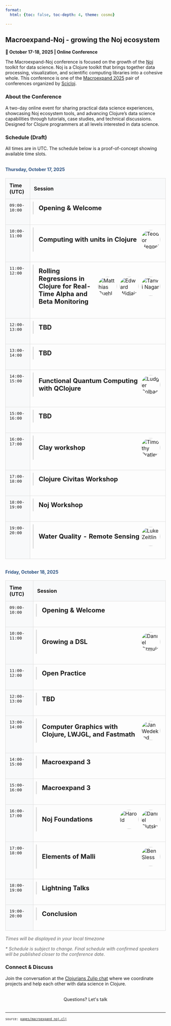 ```yaml
---
format:
  html: {toc: false, toc-depth: 4, theme: cosmo}

---
```

<style></style><style>.printedClojure .sourceCode {
  background-color: transparent;
  border-style: none;
}
</style><style>.clay-limit-image-width .clay-image {max-width: 100%}
.clay-side-by-side .sourceCode {margin: 0}
.clay-side-by-side {margin: 1em 0}
</style>
<script src="macroexpand_noj_files/md-default0.js" type="text/javascript"></script><script src="macroexpand_noj_files/md-default1.js" type="text/javascript"></script>

## Macroexpand-Noj - growing the Noj ecosystem

**📅 October 17-18, 2025 | Online Conference**

The Macroexpand-Noj conference is focused on the growth of the [Noj](https://scicloj.github.io/noj) toolkit for data science. Noj is a Clojure toolkit that brings together data processing, visualization, and scientific computing libraries into a cohesive whole. This conference is one of the [Macroexpand 2025](./) pair of conferences organized by [Scicloj](https://scicloj.github.io/).


### About the Conference

A two-day online event for sharing practical data science experiences, showcasing Noj ecosystem tools, and advancing Clojure's data science capabilities through tutorials, case studies, and technical discussions. Designed for Clojure programmers at all levels interested in data science.


### Schedule (Draft)

All times are in UTC. The schedule below is a proof-of-concept showing available time slots.


```{=html}
<div><h4 style="margin-top: 2rem; color: #2c5282;">Thursday, October 17, 2025</h4><table style="width: 100%; border-collapse: collapse; margin: 1rem 0;"><thead><tr><th style="border: 1px solid #ddd; padding: 12px; background-color: #f8f9fa; text-align: left; font-weight: bold;">Time (UTC)</th><th style="border: 1px solid #ddd; padding: 12px; background-color: #f8f9fa; text-align: left; font-weight: bold;">Session</th></tr></thead><tbody><tr><td style="border: 1px solid #ddd; padding: 12px; font-family: monospace; background-color: #f8f9fa; vertical-align: top;">09:00-10:00</td><td style="border: 1px solid #ddd; padding: 8px; vertical-align: top;"><div style="margin-bottom: 1.5rem; border-left: 3px solid #ddd; padding-left: 1rem;"><details><summary style="cursor: pointer; list-style: none; padding: 0.5rem 0;"><div style="display: flex; align-items: center; justify-content: space-between;"><h3 style="display: inline; margin: 0; font-size: 1.25rem;">Opening & Welcome</h3></div></summary><div style="padding: 1rem 0;"><div style="margin-bottom: 1.5rem;"><h4>Abstract</h4><p>TBD</p></div></div></details></div></td></tr><tr><td style="border: 1px solid #ddd; padding: 12px; font-family: monospace; background-color: #f8f9fa; vertical-align: top;">10:00-11:00</td><td style="border: 1px solid #ddd; padding: 8px; vertical-align: top;"><div style="margin-bottom: 1.5rem; border-left: 3px solid #ddd; padding-left: 1rem;"><details><summary style="cursor: pointer; list-style: none; padding: 0.5rem 0;"><div style="display: flex; align-items: center; justify-content: space-between;"><h3 style="display: inline; margin: 0; font-size: 1.25rem;">Computing with units in Clojure</h3><div style="display: flex; align-items: center; flex-shrink: 0;"><img alt="Teodor Heggelund" src="images/teodor-heggelund.jpg" style="width: 60px; height: 60px; border-radius: 50%; object-fit: cover; margin-right: 8px;" /></div></div></summary><div style="padding: 1rem 0;"><div style="margin-bottom: 1.5rem;"><h4>Abstract</h4><p>A quantity's unit plays a prominent role in science and engineering. Is it 5 milliseconds, 5 tons of 5 light-years? In software programming, we often resort to variables names as now-instant, time-ms and force-kn to convey the interpretation of a number such as "5".

Come learn about units, unit systems and a pure data, REPL-friendly Clojure approach.</p></div><div><h4>Speaker</h4><div key="teodor-heggelund" style="margin-bottom: 1.5rem; overflow: hidden;"><img alt="Teodor Heggelund" src="images/teodor-heggelund.jpg" style="width: 80px; height: 80px; border-radius: 50%; object-fit: cover; margin-right: 1rem; float: left;" /><div><h5 style="margin-bottom: 0.5rem;">Teodor Heggelund</h5><p>Teodor has designed floating bridges, hotels and high-pressure container with engineering, and built tools for engineers, journalists and knitters with software. He wants great tools and workflows for computation.</p></div><div style="clear: both;"></div></div></div></div></details></div></td></tr><tr><td style="border: 1px solid #ddd; padding: 12px; font-family: monospace; background-color: #f8f9fa; vertical-align: top;">11:00-12:00</td><td style="border: 1px solid #ddd; padding: 8px; vertical-align: top;"><div style="margin-bottom: 1.5rem; border-left: 3px solid #ddd; padding-left: 1rem;"><details><summary style="cursor: pointer; list-style: none; padding: 0.5rem 0;"><div style="display: flex; align-items: center; justify-content: space-between;"><h3 style="display: inline; margin: 0; font-size: 1.25rem;">Rolling Regressions in Clojure for Real-Time Alpha and Beta Monitoring</h3><div style="display: flex; align-items: center; flex-shrink: 0;"><img alt="Matthias Buehlmaier" src="images/matthias-buehlmaier.jpg" style="width: 60px; height: 60px; border-radius: 50%; object-fit: cover; margin-right: 8px;" /><img alt="Edward Widjaja" src="images/edward-widjaja.jpg" style="width: 60px; height: 60px; border-radius: 50%; object-fit: cover; margin-right: 8px;" /><img alt="Tanvi Nagar" src="images/tanvi-nagar.jpg" style="width: 60px; height: 60px; border-radius: 50%; object-fit: cover; margin-right: 8px;" /></div></div></summary><div style="padding: 1rem 0;"><div style="margin-bottom: 1.5rem;"><h4>Abstract</h4><p>This paper / talk presents a functional, reproducible implementation of rolling regression in Clojure to estimate time-varying alpha(α) and beta(β) for student-managed portfolios at the Centre for Investment Management (CIM), The University of Hong Kong. Unlike traditional CAPM tests based on passive index data, our analysis uses actual(synthetic) trades executed by junior portfolio managers- undergraduate students who manage simulated equity portfolios over multiple semesters.</p></div><div><h4>Speakers</h4><div key="matthias-buehlmaier" style="margin-bottom: 1.5rem; overflow: hidden;"><img alt="Matthias Buehlmaier" src="images/matthias-buehlmaier.jpg" style="width: 80px; height: 80px; border-radius: 50%; object-fit: cover; margin-right: 1rem; float: left;" /><div><h5 style="margin-bottom: 0.5rem;">Matthias Buehlmaier</h5><p>Matthias Buehlmaier is an associate professor of teaching in finance and the BBA(IBGM) program director at HKU Business School, University of Hong Kong (HKU). He is a winner of several teaching and research awards, e.g. the Outstanding Teaching Award and the Teaching Innovation Award granted by HKU. His research has appeared in the Review of Financial Studies (Oxford University Press) and has been featured in the Harvard Law School Forum on Corporate Governance and Financial Regulation.</p></div><div style="clear: both;"></div></div><div key="edward-widjaja" style="margin-bottom: 1.5rem; overflow: hidden;"><img alt="Edward Widjaja" src="images/edward-widjaja.jpg" style="width: 80px; height: 80px; border-radius: 50%; object-fit: cover; margin-right: 1rem; float: left;" /><div><h5 style="margin-bottom: 0.5rem;">Edward Widjaja</h5><p>Edward Widjaja is a final-year Data Science and Engineering student at the University of Hong Kong. He's always been interested in anything nerdy; from algorithms and trading systems to quirky side projects, he is now channeling that curiosity into finance. Currently taking a semester off to work at a bank, he's exploring how emerging technologies intersect with financial markets. His goal is to build a career that combines data-driven decision-making with practical financial solutions. In his spare time, Edward enjoys swimming, gaming, and chatting about anything from market trends to tech experiments, so feel free to reach out!</p></div><div style="clear: both;"></div></div><div key="tanvi-nagar" style="margin-bottom: 1.5rem; overflow: hidden;"><img alt="Tanvi Nagar" src="images/tanvi-nagar.jpg" style="width: 80px; height: 80px; border-radius: 50%; object-fit: cover; margin-right: 1rem; float: left;" /><div><h5 style="margin-bottom: 0.5rem;">Tanvi Nagar</h5><p>Tanvi Nagar is a final year student at the University of Hong Kong, studying International Business and Global Management. She is passionate about mathematics, finance and their integration with technology - which is why she chose Information Systems and Analytics as her second major. Hoping to build a career in finance, she has solidified her technical and professional skills through roles in Financial Services Consulting, Corporate Banking and Wealth Management. Being a curious mind, she is always looking to broaden her horizons through learning about new things, travelling the world and plays badminton in her free time along with reading voraciously.</p></div><div style="clear: both;"></div></div></div></div></details></div></td></tr><tr><td style="border: 1px solid #ddd; padding: 12px; font-family: monospace; background-color: #f8f9fa; vertical-align: top;">12:00-13:00</td><td style="border: 1px solid #ddd; padding: 8px; vertical-align: top;"><div style="margin-bottom: 1.5rem; border-left: 3px solid #ddd; padding-left: 1rem;"><details><summary style="cursor: pointer; list-style: none; padding: 0.5rem 0;"><div style="display: flex; align-items: center; justify-content: space-between;"><h3 style="display: inline; margin: 0; font-size: 1.25rem;">TBD</h3></div></summary><div style="padding: 1rem 0;"><div style="margin-bottom: 1.5rem;"><h4>Abstract</h4><p>TBD</p></div></div></details></div></td></tr><tr><td style="border: 1px solid #ddd; padding: 12px; font-family: monospace; background-color: #f8f9fa; vertical-align: top;">13:00-14:00</td><td style="border: 1px solid #ddd; padding: 8px; vertical-align: top;"><div style="margin-bottom: 1.5rem; border-left: 3px solid #ddd; padding-left: 1rem;"><details><summary style="cursor: pointer; list-style: none; padding: 0.5rem 0;"><div style="display: flex; align-items: center; justify-content: space-between;"><h3 style="display: inline; margin: 0; font-size: 1.25rem;">TBD</h3></div></summary><div style="padding: 1rem 0;"><div style="margin-bottom: 1.5rem;"><h4>Abstract</h4><p>TBD</p></div></div></details></div></td></tr><tr><td style="border: 1px solid #ddd; padding: 12px; font-family: monospace; background-color: #f8f9fa; vertical-align: top;">14:00-15:00</td><td style="border: 1px solid #ddd; padding: 8px; vertical-align: top;"><div style="margin-bottom: 1.5rem; border-left: 3px solid #ddd; padding-left: 1rem;"><details><summary style="cursor: pointer; list-style: none; padding: 0.5rem 0;"><div style="display: flex; align-items: center; justify-content: space-between;"><h3 style="display: inline; margin: 0; font-size: 1.25rem;">Functional Quantum Computing with QClojure</h3><div style="display: flex; align-items: center; flex-shrink: 0;"><img alt="Ludger Solbach" src="images/ludger-solbach.jpg" style="width: 60px; height: 60px; border-radius: 50%; object-fit: cover; margin-right: 8px;" /></div></div></summary><div style="padding: 1rem 0;"><div style="margin-bottom: 1.5rem;"><h4>Abstract</h4><p>QClojure is a functional quantum computing library for Clojure with backend protocols, simulation backends and visualizations. 
This talk gives a short introduction to quantum computing and the goals and features of QClojure.
In a short live coding session we will create some quantum states and circuits and run some algorithms on a quantum computing simulation.
We will also address some implementation topics like complex linear algebra and quantum algorithms.
The talk will close with future plans for QClojure, like running on real quantum hardware and quantum machine learning (QML).</p></div><div><h4>Speaker</h4><div key="ludger-solbach" style="margin-bottom: 1.5rem; overflow: hidden;"><img alt="Ludger Solbach" src="images/ludger-solbach.jpg" style="width: 80px; height: 80px; border-radius: 50%; object-fit: cover; margin-right: 1rem; float: left;" /><div><h5 style="margin-bottom: 0.5rem;">Ludger Solbach</h5><p>Ludger Solbach is a software architect for 'msg for automotive' in Germany.
He is the creator of Overarch, a lightweight system modeling and visualization tool
and QClojure, a library for programming quantum computers.
His favorite programming language by far is Clojure, a modern functional LISP.
He uses it for his open source work, at work when feasible, and to create
models for his 3D-Printer.</p></div><div style="clear: both;"></div></div></div></div></details></div></td></tr><tr><td style="border: 1px solid #ddd; padding: 12px; font-family: monospace; background-color: #f8f9fa; vertical-align: top;">15:00-16:00</td><td style="border: 1px solid #ddd; padding: 8px; vertical-align: top;"><div style="margin-bottom: 1.5rem; border-left: 3px solid #ddd; padding-left: 1rem;"><details><summary style="cursor: pointer; list-style: none; padding: 0.5rem 0;"><div style="display: flex; align-items: center; justify-content: space-between;"><h3 style="display: inline; margin: 0; font-size: 1.25rem;">TBD</h3></div></summary><div style="padding: 1rem 0;"><div style="margin-bottom: 1.5rem;"><h4>Abstract</h4><p>TBD</p></div></div></details></div></td></tr><tr><td style="border: 1px solid #ddd; padding: 12px; font-family: monospace; background-color: #f8f9fa; vertical-align: top;">16:00-17:00</td><td style="border: 1px solid #ddd; padding: 8px; vertical-align: top;"><div style="margin-bottom: 1.5rem; border-left: 3px solid #ddd; padding-left: 1rem;"><details><summary style="cursor: pointer; list-style: none; padding: 0.5rem 0;"><div style="display: flex; align-items: center; justify-content: space-between;"><h3 style="display: inline; margin: 0; font-size: 1.25rem;">Clay workshop</h3><div style="display: flex; align-items: center; flex-shrink: 0;"><img alt="Timothy Pratley" src="images/timothy-pratley.jpg" style="width: 60px; height: 60px; border-radius: 50%; object-fit: cover; margin-right: 8px;" /></div></div></summary><div style="padding: 1rem 0;"><div style="margin-bottom: 1.5rem;"><h4>Abstract</h4><p>TBA</p></div><div><h4>Speaker</h4><div key="timothy-pratley" style="margin-bottom: 1.5rem; overflow: hidden;"><img alt="Timothy Pratley" src="images/timothy-pratley.jpg" style="width: 80px; height: 80px; border-radius: 50%; object-fit: cover; margin-right: 1rem; float: left;" /><div><h5 style="margin-bottom: 0.5rem;">Timothy Pratley</h5><p>Timothy grew up exploring jungles, fighting kangaroos, surfing, and programming computers. After a career of leveraging computational graphs for companies he is now building Hummi.app, a diagramming app that puts the power of graphs in the hands of individuals.</p></div><div style="clear: both;"></div></div></div></div></details></div></td></tr><tr><td style="border: 1px solid #ddd; padding: 12px; font-family: monospace; background-color: #f8f9fa; vertical-align: top;">17:00-18:00</td><td style="border: 1px solid #ddd; padding: 8px; vertical-align: top;"><div style="margin-bottom: 1.5rem; border-left: 3px solid #ddd; padding-left: 1rem;"><details><summary style="cursor: pointer; list-style: none; padding: 0.5rem 0;"><div style="display: flex; align-items: center; justify-content: space-between;"><h3 style="display: inline; margin: 0; font-size: 1.25rem;">Clojure Civitas Workshop</h3></div></summary><div style="padding: 1rem 0;"><div style="margin-bottom: 1.5rem;"><h4>Abstract</h4><p>TBD</p></div></div></details></div></td></tr><tr><td style="border: 1px solid #ddd; padding: 12px; font-family: monospace; background-color: #f8f9fa; vertical-align: top;">18:00-19:00</td><td style="border: 1px solid #ddd; padding: 8px; vertical-align: top;"><div style="margin-bottom: 1.5rem; border-left: 3px solid #ddd; padding-left: 1rem;"><details><summary style="cursor: pointer; list-style: none; padding: 0.5rem 0;"><div style="display: flex; align-items: center; justify-content: space-between;"><h3 style="display: inline; margin: 0; font-size: 1.25rem;">Noj Workshop</h3></div></summary><div style="padding: 1rem 0;"><div style="margin-bottom: 1.5rem;"><h4>Abstract</h4><p>TBD</p></div></div></details></div></td></tr><tr><td style="border: 1px solid #ddd; padding: 12px; font-family: monospace; background-color: #f8f9fa; vertical-align: top;">19:00-20:00</td><td style="border: 1px solid #ddd; padding: 8px; vertical-align: top;"><div style="margin-bottom: 1.5rem; border-left: 3px solid #ddd; padding-left: 1rem;"><details><summary style="cursor: pointer; list-style: none; padding: 0.5rem 0;"><div style="display: flex; align-items: center; justify-content: space-between;"><h3 style="display: inline; margin: 0; font-size: 1.25rem;">Water Quality - Remote Sensing</h3><div style="display: flex; align-items: center; flex-shrink: 0;"><img alt="Luke Zeitlin" src="images/luke-zeitlin.jpg" style="width: 60px; height: 60px; border-radius: 50%; object-fit: cover; margin-right: 8px;" /></div></div></summary><div style="padding: 1rem 0;"><div style="margin-bottom: 1.5rem;"><h4>Abstract</h4><p>Using multispectral satellite imagery in cloud optimized geotiffs to perform simple band-ratio indicies of water quality in the browser in a Clay notebook.</p></div><div><h4>Speaker</h4><div key="luke-zeitlin" style="margin-bottom: 1.5rem; overflow: hidden;"><img alt="Luke Zeitlin" src="images/luke-zeitlin.jpg" style="width: 80px; height: 80px; border-radius: 50%; object-fit: cover; margin-right: 1rem; float: left;" /><div><h5 style="margin-bottom: 0.5rem;">Luke Zeitlin</h5><p>I'm a programmer, musician and clojure enthusiast and former co-founder of Gybe, a water quality remote sensing startup. I'm interested in music, DSP, functional programming and plants.</p></div><div style="clear: both;"></div></div></div></div></details></div></td></tr></tbody></table><h4 style="margin-top: 2rem; color: #2c5282;">Friday, October 18, 2025</h4><table style="width: 100%; border-collapse: collapse; margin: 1rem 0;"><thead><tr><th style="border: 1px solid #ddd; padding: 12px; background-color: #f8f9fa; text-align: left; font-weight: bold;">Time (UTC)</th><th style="border: 1px solid #ddd; padding: 12px; background-color: #f8f9fa; text-align: left; font-weight: bold;">Session</th></tr></thead><tbody><tr><td style="border: 1px solid #ddd; padding: 12px; font-family: monospace; background-color: #f8f9fa; vertical-align: top;">09:00-10:00</td><td style="border: 1px solid #ddd; padding: 8px; vertical-align: top;"><div style="margin-bottom: 1.5rem; border-left: 3px solid #ddd; padding-left: 1rem;"><details><summary style="cursor: pointer; list-style: none; padding: 0.5rem 0;"><div style="display: flex; align-items: center; justify-content: space-between;"><h3 style="display: inline; margin: 0; font-size: 1.25rem;">Opening & Welcome</h3></div></summary><div style="padding: 1rem 0;"><div style="margin-bottom: 1.5rem;"><h4>Abstract</h4><p>TBD</p></div></div></details></div></td></tr><tr><td style="border: 1px solid #ddd; padding: 12px; font-family: monospace; background-color: #f8f9fa; vertical-align: top;">10:00-11:00</td><td style="border: 1px solid #ddd; padding: 8px; vertical-align: top;"><div style="margin-bottom: 1.5rem; border-left: 3px solid #ddd; padding-left: 1rem;"><details><summary style="cursor: pointer; list-style: none; padding: 0.5rem 0;"><div style="display: flex; align-items: center; justify-content: space-between;"><h3 style="display: inline; margin: 0; font-size: 1.25rem;">Growing a DSL</h3><div style="display: flex; align-items: center; flex-shrink: 0;"><img alt="Daniel Szmulewicz" src="images/daniel-szmulewicz.jpg" style="width: 60px; height: 60px; border-radius: 50%; object-fit: cover; margin-right: 8px;" /></div></div></summary><div style="padding: 1rem 0;"><div style="margin-bottom: 1.5rem;"><h4>Abstract</h4><p>Bioscoop is a DSL to program videos (instead of non-linear editing). It builds upon  FFmpeg's filtergraphs, but it transforms the notoriously complex and
error-prone string-based syntax with a structured, data-first
approach amenable to composition and enhanced programmability.</p></div><div><h4>Speaker</h4><div key="daniel-szmulewicz" style="margin-bottom: 1.5rem; overflow: hidden;"><img alt="Daniel Szmulewicz" src="images/daniel-szmulewicz.jpg" style="width: 80px; height: 80px; border-radius: 50%; object-fit: cover; margin-right: 1rem; float: left;" /><div><h5 style="margin-bottom: 0.5rem;">Daniel Szmulewicz</h5><p>Functional programmer. Closet philosopher. Emacs meshugge.</p></div><div style="clear: both;"></div></div></div></div></details></div></td></tr><tr><td style="border: 1px solid #ddd; padding: 12px; font-family: monospace; background-color: #f8f9fa; vertical-align: top;">11:00-12:00</td><td style="border: 1px solid #ddd; padding: 8px; vertical-align: top;"><div style="margin-bottom: 1.5rem; border-left: 3px solid #ddd; padding-left: 1rem;"><details><summary style="cursor: pointer; list-style: none; padding: 0.5rem 0;"><div style="display: flex; align-items: center; justify-content: space-between;"><h3 style="display: inline; margin: 0; font-size: 1.25rem;">Open Practice</h3></div></summary><div style="padding: 1rem 0;"><div style="margin-bottom: 1.5rem;"><h4>Abstract</h4><p>TBD</p></div></div></details></div></td></tr><tr><td style="border: 1px solid #ddd; padding: 12px; font-family: monospace; background-color: #f8f9fa; vertical-align: top;">12:00-13:00</td><td style="border: 1px solid #ddd; padding: 8px; vertical-align: top;"><div style="margin-bottom: 1.5rem; border-left: 3px solid #ddd; padding-left: 1rem;"><details><summary style="cursor: pointer; list-style: none; padding: 0.5rem 0;"><div style="display: flex; align-items: center; justify-content: space-between;"><h3 style="display: inline; margin: 0; font-size: 1.25rem;">TBD</h3></div></summary><div style="padding: 1rem 0;"><div style="margin-bottom: 1.5rem;"><h4>Abstract</h4><p>TBD</p></div></div></details></div></td></tr><tr><td style="border: 1px solid #ddd; padding: 12px; font-family: monospace; background-color: #f8f9fa; vertical-align: top;">13:00-14:00</td><td style="border: 1px solid #ddd; padding: 8px; vertical-align: top;"><div style="margin-bottom: 1.5rem; border-left: 3px solid #ddd; padding-left: 1rem;"><details><summary style="cursor: pointer; list-style: none; padding: 0.5rem 0;"><div style="display: flex; align-items: center; justify-content: space-between;"><h3 style="display: inline; margin: 0; font-size: 1.25rem;">Computer Graphics with Clojure, LWJGL, and Fastmath</h3><div style="display: flex; align-items: center; flex-shrink: 0;"><img alt="Jan Wedekind" src="images/jan-wedekind.png" style="width: 60px; height: 60px; border-radius: 50%; object-fit: cover; margin-right: 8px;" /></div></div></summary><div style="padding: 1rem 0;"><div style="margin-bottom: 1.5rem;"><h4>Abstract</h4><p>sfsim is a space flight simulator under development. It makes use of Clojure, LWJGL, and Fastmath among other libraries. More than half of the code deals with graphics. This talk gives a short introduction using LWJGL's cross-platform OpenGL bindings to get started with rendering data from NASA's CGI Moon Kit.</p></div><div><h4>Speaker</h4><div key="jan-wedekind" style="margin-bottom: 1.5rem; overflow: hidden;"><img alt="Jan Wedekind" src="images/jan-wedekind.png" style="width: 80px; height: 80px; border-radius: 50%; object-fit: cover; margin-right: 1rem; float: left;" /><div><h5 style="margin-bottom: 0.5rem;">Jan Wedekind</h5><p>Jan studied compiler construction and robotics and later did a PhD in computer vision. He currently works in industry developing inspection software. His first programming languages were Omikron Basic and later Borland Pascal. In industry he used C++, Ruby, and Python. In his spare time he got interested in Ruby, GNU Guile, and finally Clojure.</p></div><div style="clear: both;"></div></div></div></div></details></div></td></tr><tr><td style="border: 1px solid #ddd; padding: 12px; font-family: monospace; background-color: #f8f9fa; vertical-align: top;">14:00-15:00</td><td style="border: 1px solid #ddd; padding: 8px; vertical-align: top;"><div style="margin-bottom: 1.5rem; border-left: 3px solid #ddd; padding-left: 1rem;"><details><summary style="cursor: pointer; list-style: none; padding: 0.5rem 0;"><div style="display: flex; align-items: center; justify-content: space-between;"><h3 style="display: inline; margin: 0; font-size: 1.25rem;">Macroexpand 3</h3></div></summary><div style="padding: 1rem 0;"><div style="margin-bottom: 1.5rem;"><h4>Abstract</h4><p>TBD</p></div></div></details></div></td></tr><tr><td style="border: 1px solid #ddd; padding: 12px; font-family: monospace; background-color: #f8f9fa; vertical-align: top;">15:00-16:00</td><td style="border: 1px solid #ddd; padding: 8px; vertical-align: top;"><div style="margin-bottom: 1.5rem; border-left: 3px solid #ddd; padding-left: 1rem;"><details><summary style="cursor: pointer; list-style: none; padding: 0.5rem 0;"><div style="display: flex; align-items: center; justify-content: space-between;"><h3 style="display: inline; margin: 0; font-size: 1.25rem;">Macroexpand 3</h3></div></summary><div style="padding: 1rem 0;"><div style="margin-bottom: 1.5rem;"><h4>Abstract</h4><p>TBD</p></div></div></details></div></td></tr><tr><td style="border: 1px solid #ddd; padding: 12px; font-family: monospace; background-color: #f8f9fa; vertical-align: top;">16:00-17:00</td><td style="border: 1px solid #ddd; padding: 8px; vertical-align: top;"><div style="margin-bottom: 1.5rem; border-left: 3px solid #ddd; padding-left: 1rem;"><details><summary style="cursor: pointer; list-style: none; padding: 0.5rem 0;"><div style="display: flex; align-items: center; justify-content: space-between;"><h3 style="display: inline; margin: 0; font-size: 1.25rem;">Noj Foundations</h3><div style="display: flex; align-items: center; flex-shrink: 0;"><img alt="Harold" src="images/harold.jpeg" style="width: 60px; height: 60px; border-radius: 50%; object-fit: cover; margin-right: 8px;" /><img alt="Daniel Slutsky" src="images/daniel-slutsky.jpeg" style="width: 60px; height: 60px; border-radius: 50%; object-fit: cover; margin-right: 8px;" /></div></div></summary><div style="padding: 1rem 0;"><div style="margin-bottom: 1.5rem;"><h4>Abstract</h4><p>TBD</p></div><div><h4>Speakers</h4><div key="harold" style="margin-bottom: 1.5rem; overflow: hidden;"><img alt="Harold" src="images/harold.jpeg" style="width: 80px; height: 80px; border-radius: 50%; object-fit: cover; margin-right: 1rem; float: left;" /><div><h5 style="margin-bottom: 0.5rem;">Harold</h5><p>Owner: TechAscent - Mathematician | Software Engineer | Cloud (AWS) | Clojure | JS | Data Science | AI/ML
 </p></div><div style="clear: both;"></div></div><div key="daniel-slutsky" style="margin-bottom: 1.5rem; overflow: hidden;"><img alt="Daniel Slutsky" src="images/daniel-slutsky.jpeg" style="width: 80px; height: 80px; border-radius: 50%; object-fit: cover; margin-right: 1rem; float: left;" /><div><h5 style="margin-bottom: 0.5rem;">Daniel Slutsky</h5><p>Daniel Slutsky is a data scientist at Endor Global, part of a team of Clojurians building a wellnes app using biometric data from wearable devices. His main focus in recent years has been the Scicloj group, where he is involved in community building and co-maintaining a few of the tools and libraries.
 His approach towards open-source communities is drawn from his past experiences in various activist groups.
 </p></div><div style="clear: both;"></div></div></div></div></details></div></td></tr><tr><td style="border: 1px solid #ddd; padding: 12px; font-family: monospace; background-color: #f8f9fa; vertical-align: top;">17:00-18:00</td><td style="border: 1px solid #ddd; padding: 8px; vertical-align: top;"><div style="margin-bottom: 1.5rem; border-left: 3px solid #ddd; padding-left: 1rem;"><details><summary style="cursor: pointer; list-style: none; padding: 0.5rem 0;"><div style="display: flex; align-items: center; justify-content: space-between;"><h3 style="display: inline; margin: 0; font-size: 1.25rem;">Elements of Malli</h3><div style="display: flex; align-items: center; flex-shrink: 0;"><img alt="Ben Sless" src="images/ben-sless.jpg" style="width: 60px; height: 60px; border-radius: 50%; object-fit: cover; margin-right: 8px;" /></div></div></summary><div style="padding: 1rem 0;"><div style="margin-bottom: 1.5rem;"><h4>Abstract</h4><p>Malli is a schema validation library, similar to spec. Unlike spec, it sets its aim higher, aiming for all schema related needs, like explanation, coercion, parsing, generation, and the best performance possible.
We'll go over Malli's building blocks, how it differs from spec, how to use it effectively, and engage in a non trivial example.</p></div><div><h4>Speaker</h4><div key="ben-sless" style="margin-bottom: 1.5rem; overflow: hidden;"><img alt="Ben Sless" src="images/ben-sless.jpg" style="width: 80px; height: 80px; border-radius: 50%; object-fit: cover; margin-right: 1rem; float: left;" /><div><h5 style="margin-bottom: 0.5rem;">Ben Sless</h5><p>Software engineer, father of three, enthusiastic Clojurian</p></div><div style="clear: both;"></div></div></div></div></details></div></td></tr><tr><td style="border: 1px solid #ddd; padding: 12px; font-family: monospace; background-color: #f8f9fa; vertical-align: top;">18:00-19:00</td><td style="border: 1px solid #ddd; padding: 8px; vertical-align: top;"><div style="margin-bottom: 1.5rem; border-left: 3px solid #ddd; padding-left: 1rem;"><details><summary style="cursor: pointer; list-style: none; padding: 0.5rem 0;"><div style="display: flex; align-items: center; justify-content: space-between;"><h3 style="display: inline; margin: 0; font-size: 1.25rem;">Lightning Talks</h3></div></summary><div style="padding: 1rem 0;"><div style="margin-bottom: 1.5rem;"><h4>Abstract</h4><p>TBD</p></div></div></details></div></td></tr><tr><td style="border: 1px solid #ddd; padding: 12px; font-family: monospace; background-color: #f8f9fa; vertical-align: top;">19:00-20:00</td><td style="border: 1px solid #ddd; padding: 8px; vertical-align: top;"><div style="margin-bottom: 1.5rem; border-left: 3px solid #ddd; padding-left: 1rem;"><details><summary style="cursor: pointer; list-style: none; padding: 0.5rem 0;"><div style="display: flex; align-items: center; justify-content: space-between;"><h3 style="display: inline; margin: 0; font-size: 1.25rem;">Conclusion</h3></div></summary><div style="padding: 1rem 0;"><div style="margin-bottom: 1.5rem;"><h4>Abstract</h4><p>TBD</p></div></div></details></div></td></tr></tbody></table><p id="timezone-notice" style="margin-top: 1rem; color: #666; font-size: 0.9rem;"><em>Times will be displayed in your local timezone</em></p><p style="margin-top: 0.5rem; font-style: italic; color: #666;">* Schedule is subject to change. Final schedule with confirmed speakers will be published closer to the conference date.</p></div>
```



### Connect & Discuss

Join the conversation at the [Clojurians Zulip chat](https://scicloj.github.io/docs/community/chat/) where we coordinate projects and help each other with data science in Clojure.


```{=html}
<div style="text-align: center; margin: 2rem 0;"><a class="btn btn-gradient" href="https://scicloj.github.io/docs/community/contact/" style="display: inline-block; text-decoration: none;" target="_blank">Questions? Let's talk</a></div>
```



```{=html}
<script type="text/javascript">
// Automatically convert times to user's timezone on page load
document.addEventListener('DOMContentLoaded', function() {
  const userTimezone = Intl.DateTimeFormat().resolvedOptions().timeZone;
  
  // Update timezone notice
  const timezoneNotice = document.getElementById('timezone-notice');
  if (timezoneNotice) {
    timezoneNotice.innerHTML = '<em>All times shown in ' + userTimezone + '</em>';
  }
  
  // Find all tables and process them
  const tables = document.querySelectorAll('table');
  
  tables.forEach(table => {
    const timeHeader = table.querySelector('th');
    if (timeHeader && timeHeader.textContent.includes('Time')) {
      // Update header to show timezone
      timeHeader.textContent = 'Time (' + userTimezone + ')';
      
      // Find date from previous H4 element
      let dateElement = table.previousElementSibling;
      while (dateElement && dateElement.tagName !== 'H4') {
        dateElement = dateElement.previousElementSibling;
      }
      
      if (dateElement) {
        const dateText = dateElement.textContent.trim();
        const dateMatch = dateText.match(/(\w+), (\w+) (\d+), (\d+)/);
        
        if (dateMatch) {
          const [, , month, day, year] = dateMatch;
          const monthNames = ['January','February','March','April','May','June',
                             'July','August','September','October','November','December'];
          const monthNum = monthNames.indexOf(month);
          
          if (monthNum !== -1) {
            const cells = table.querySelectorAll('td');
            for (let i = 0; i < cells.length; i += 2) {
              const timeCell = cells[i];
              const timeText = timeCell.textContent.trim();
              
              if (timeText.match(/\d{2}:\d{2}-\d{2}:\d{2}/)) {
                const [startTime, endTime] = timeText.split('-');
                const [startHour] = startTime.split(':');
                const [endHour] = endTime.split(':');
                
                // Create dates in UTC since schedule times are in UTC
                const startDate = new Date(Date.UTC(year, monthNum, day, parseInt(startHour), 0));
                const endDate = new Date(Date.UTC(year, monthNum, day, parseInt(endHour), 0));
                
                const localStartTime = startDate.toLocaleTimeString('en-US', {
                  hour: '2-digit',
                  minute: '2-digit',
                  hour12: false,
                  timeZone: userTimezone
                });
                
                const localEndTime = endDate.toLocaleTimeString('en-US', {
                  hour: '2-digit',
                  minute: '2-digit', 
                  hour12: false,
                  timeZone: userTimezone
                });
                
                // Store UTC time as tooltip
                timeCell.title = 'UTC: ' + timeText;
                timeCell.style.cursor = 'help';
                
                timeCell.textContent = localStartTime + '-' + localEndTime;
              }
            }
          }
        }
      }
    }
  });
});
</script>
```



```{=html}
<div style="background-color:grey;height:2px;width:100%;"></div>
```



```{=html}
<div><pre><small><small>source: <a href="https://github.com/scicloj/macroexpand-2025/blob/main/pages/macroexpand_noj.clj">pages/macroexpand_noj.clj</a></small></small></pre></div>
```
